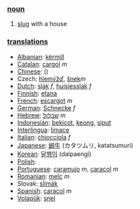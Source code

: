 === [[noun]] ===

#[[slug]] with a house

=== [[translation]]s ===

*[[Albanian]]: [[kërmill]]
*[[Catalan]]: [[cargol]] ''m''
*[[Chinese]]: [[]] ()
*Czech: [[hlemýžď]], [[šnek]]''m''
*[[Dutch]]: [[slak]] ''f'', [[huisjesslak]] ''f''
*[[Finnish]]: [[etana]]
*[[French]]: [[escargot]] ''m''
*[[German]]: [[Schnecke]] ''f''
*[[Hebrew]]: [[שבלול]] ''m''
*[[Indonesian]]: [[bekicot]], [[keong]], [[siput]]
*[[Interlingua]]: [[limace]]
*[[Italian]]: [[chiocciola]] ''f''
*[[Japanese]]: [[蝸牛]] (カタツムリ, katatsumuri)
*[[Korean]]: [[달팽이]] (dalpaengi)
*[[Polish]]: [[]]
*[[Portuguese]]: [[caramujo]] ''m'', [[caracol]] ''m''
*[[Romanian]]: [[melc]] ''m''
*Slovak: [[slimák]]
*[[Spanish]]: [[caracol]] ''m''
*[[Volapük]]: [[snel]]